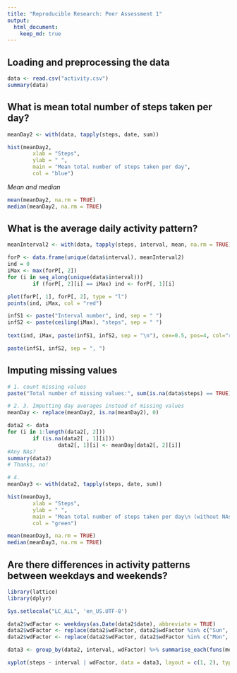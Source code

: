 ```yaml
---
title: "Reproducible Research: Peer Assessment 1"
output: 
  html_document:
    keep_md: true
---
```



## Loading and preprocessing the data

```r
data <- read.csv("activity.csv")
summary(data)
```


## What is mean total number of steps taken per day?

```r
meanDay2 <- with(data, tapply(steps, date, sum))

hist(meanDay2, 
        xlab = "Steps", 
        ylab = " ", 
        main = "Mean total number of steps taken per day",
        col = "blue")
```

*Mean and median*
```r
mean(meanDay2, na.rm = TRUE)
median(meanDay2, na.rm = TRUE)
```


## What is the average daily activity pattern?
```r
meanInterval2 <- with(data, tapply(steps, interval, mean, na.rm = TRUE))

forP <- data.frame(unique(data$interval), meanInterval2)
ind = 0
iMax <- max(forP[, 2]) 
for (i in seq_along(unique(data$interval)))
        if (forP[, 2][i] == iMax) ind <- forP[, 1][i]

plot(forP[, 1], forP[, 2], type = "l")
points(ind, iMax, col = "red")

infS1 <- paste("Interval number", ind, sep = " ")
infS2 <- paste(ceiling(iMax), "steps", sep = " ")
        
text(ind, iMax, paste(infS1, infS2, sep = "\n"), cex=0.5, pos=4, col="red")

paste(infS1, infS2, sep = ", ")
```

## Imputing missing values

```r
# 1. count missing values
paste("Total number of missing values:", sum(is.na(data$steps) == TRUE), sep = " ")

# 2. 3. Imputting day averages instead of missing values
meanDay <- replace(meanDay2, is.na(meanDay2), 0)

data2 <- data
for (i in 1:length(data2[, 2])) 
        if (is.na(data2[ , 1][i])) 
                data2[, 1][i] <- meanDay[data2[, 2][i]]
#Any NAs?
summary(data2)
# Thanks, no!

# 4.
meanDay3 <- with(data2, tapply(steps, date, sum))

hist(meanDay3, 
        xlab = "Steps", 
        ylab = " ", 
        main = "Mean total number of steps taken per day\n (without NAs)",
        col = "green")

mean(meanDay3, na.rm = TRUE)
median(meanDay3, na.rm = TRUE)
```

## Are there differences in activity patterns between weekdays and weekends?

```r
library(lattice)
library(dplyr)

Sys.setlocale("LC_ALL", 'en_US.UTF-8')
```

```r
data2$wdFactor <- weekdays(as.Date(data2$date), abbreviate = TRUE)
data2$wdFactor <- replace(data2$wdFactor, data2$wdFactor %in% c("Sun", "Sat"), "weekend")
data2$wdFactor <- replace(data2$wdFactor, data2$wdFactor %in% c("Mon", "Tue", "Wed", "Thu", "Fri"), "weekday")

data3 <- group_by(data2, interval, wdFactor) %>% summarise_each(funs(mean))

xyplot(steps ~ interval | wdFactor, data = data3, layout = c(1, 2), type = "l", col = "blue")

```